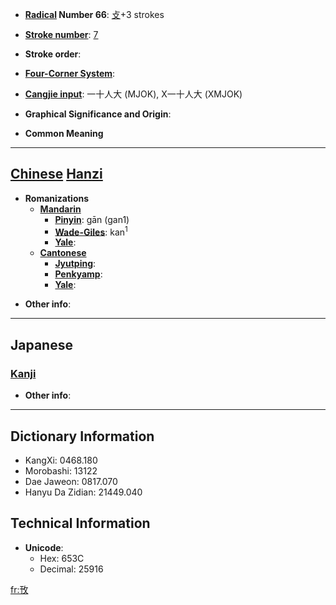 * '''[[Wiktionary:Chinese radical index| Radical]] Number 66''': [[Wiktionary:Chinese radical index 攴|攴]]+3 strokes

* '''[[Wiktionary:Chinese total strokes index|Stroke number]]''': [[Wiktionary:Chinese total strokes index 7|7]]

* '''Stroke order''': 

* '''[[Wiktionary:Chinese four corner index|Four-Corner System]]''': 

* '''[[Wiktionary:Chinese Cangjie index|Cangjie input]]''': 一十人大 (MJOK), X一十人大 (XMJOK)

* '''Graphical Significance and Origin''': 

* '''Common Meaning'''

----

== [[Chinese]] [[Hanzi]] ==

* '''Romanizations'''
** '''[[Mandarin]]'''
*** '''[[Pinyin]]''': gān (gan1)
*** '''[[Wade-Giles]]''': kan<sup>1</sup>
*** '''[[Yale]]''': 
** '''[[Cantonese]]'''
*** '''[[Jyutping]]''':
*** '''[[Penkyamp]]''': 
*** '''[[Yale]]''': 

* '''Other info''': 

----

==Japanese==
===[[Kanji]]===
{{kanji|on readings=[[かん]] (kan), [[がん]] (gan)|kun readings=[[もとめる]] (motomeru), [[える]] (eru), [[とめる]] (tomeru)}}

* '''Other info''':  

----

== Dictionary Information ==

* KangXi: 0468.180
* Morobashi: 13122
* Dae Jaweon: 0817.070
* Hanyu Da Zidian: 21449.040

== Technical Information ==

* '''Unicode''':
** Hex: 653C
** Decimal: 25916

[[fr:攼]]